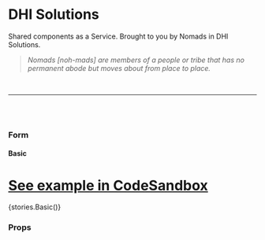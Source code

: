 
<Meta title="Components/Form" component={Form} />

# DHI Solutions

Shared components as a Service. Brought to you by Nomads in DHI Solutions.

> _Nomads [noh-mads] are members of a people or tribe that has no permanent abode but moves about from place to place._

<br />

---

<br />
<br />

### Form

#### Basic

# [See example in CodeSandbox]()

<Preview withToolbar>
  <Story name="Basic">{stories.Basic()}</Story>
</Preview>

### Props

<Props of={Form} />

